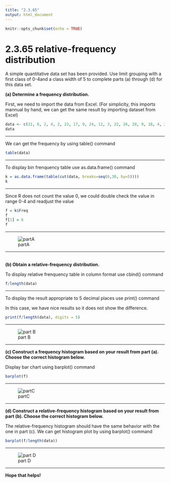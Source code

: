 ```yaml
---
title: "2.3.65"
output: html_document
---
```


```r
knitr::opts_chunk$set(echo = TRUE)
```

# 2.3.65 relative-frequency distribution{-}

A simple quantitative data set has been provided. Use limit grouping with a first class of 0-4and a class width of 5 to complete parts (a) through (d) for this data set.
<br/>

**(a) Determine a frequency distribution.**

First, we need to import the data from Excel.
(For simplicity, this imports mannual by hand, we can get the same result by importing dataset from Excel)
```r
data <- c(21, 6, 2, 4, 2, 23, 17, 9, 24, 12, 3, 22, 26, 28, 9, 18, 4, 27, 0, 26)
data
```
<hr />
We can get the frequency by using table() command
```r
table(data)
```
<hr />
To display bin frenquency table use as.data.frame() command
```r
k = as.data.frame(table(cut(data, breaks=seq(0,30, by=5))))
k
```
<hr />
Since R does not count the value 0, we could double check the value in range 0-4 and readjust the value 
```r
f = k$Freq
f
f[1] = 6
f
```
<hr />
![partA](https://raw.githubusercontent.com/sileaderwt/MTH1320-UMSL/main/Image%2BData/2.3.65/2.3.65%20part%20A.png)
<hr/>
<br/>
**(b) Obtain a relative-frequency distribution.**

To display relative frenquency table in column format use cbind() command
```r
f/length(data)
```
<hr />
To display the result appropriate to 5 decimal places use print() command

In this case, we have nice results so it does not show the difference.
```r
print(f/length(data), digits = 5)
```

<hr />
![part B](https://raw.githubusercontent.com/sileaderwt/MTH1320-UMSL/main/Image%2BData/2.3.65/2.3.65%20part%20B.png)
<hr/>
**(c) Construct a frequency histogram based on your result from part (a). Choose the correct histogram below.**

Display bar chart using barplot() command
```r
barplot(f)
```
<hr/>
![partC](https://raw.githubusercontent.com/sileaderwt/MTH1320-UMSL/main/Image%2BData/2.3.65/2.3.65%20part%20C.png)
<hr/>
**(d) Construct a relative-frequency histogram based on your result from part (b). Choose the correct histogram below.**

The relative-frequency histogram should have the same behavior with the one in part (c). We can get histogram plot by using barplot() command
```r
barplot(f/length(data))
```
<hr/>
![part D](https://raw.githubusercontent.com/sileaderwt/MTH1320-UMSL/main/Image%2BData/2.3.65/2.3.65%20part%20D.png)
<hr />
**Hope that helps!**